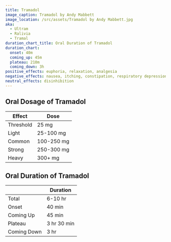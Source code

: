 ```yaml
---
title: Tramadol
image_caption: Tramadol by Andy Mabbett
image_location: /src/assets/Tramadol by Andy Mabbett.jpg
aka:
  - Ultram
  - Ralivia
  - Tramal
duration_chart_title: Oral Duration of Tramadol
duration_chart:
  onset: 40m
  coming_up: 45m
  plateau: 210m
  coming_down: 3h
positive_effects: euphoria, relaxation, analgesia
negative_effects: nausea, itching, constipation, respiratory depression
neutral_effects: disinhibition
---
```


## Oral Dosage of Tramadol
| Effect | Dose |
| --- | --- |
| Threshold | 25 mg |
| Light | 25-100 mg |
| Common | 100-250 mg |
| Strong | 250-300 mg |
| Heavy | 300+ mg |


<Chart title={frontmatter.duration_chart_title} data={frontmatter.duration_chart} />

## Oral Duration of Tramadol
|  | Duration |
| --- | --- |
| Total | 6-10 hr |
| Onset | 40 min |
| Coming Up | 45 min |
| Plateau | 3 hr 30 min |
| Coming Down | 3 hr |





